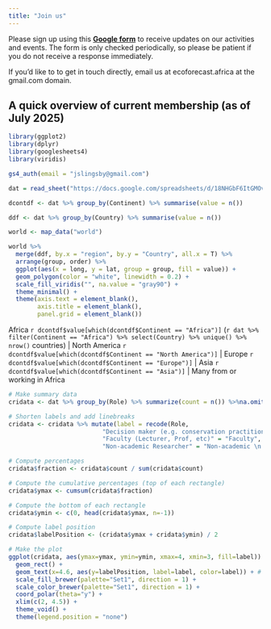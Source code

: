 ```yaml
---
title: "Join us"
---
```


Please sign up using this [**Google form**](https://forms.gle/8TFEigaaWoJPGXPe8) to receive updates on our activities and events. The form is only checked periodically, so please be patient if you do not receive a response immediately. 

If you'd like to to get in touch directly, email us at ecoforecast.africa at the gmail.com domain.

## A quick overview of current membership (as of July 2025)

```r
library(ggplot2)
library(dplyr)
library(googlesheets4)
library(viridis)

gs4_auth(email = "jslingsby@gmail.com")

dat = read_sheet("https://docs.google.com/spreadsheets/d/18NHGbF6ItGMOvmCg8c7ut4k5R_fqlBDAYViTihhcXwc/edit?resourcekey#gid=1238861919")

dcontdf <- dat %>% group_by(Continent) %>% summarise(value = n())

ddf <- dat %>% group_by(Country) %>% summarise(value = n())

world <- map_data("world")

world %>%
  merge(ddf, by.x = "region", by.y = "Country", all.x = T) %>%
  arrange(group, order) %>%
  ggplot(aes(x = long, y = lat, group = group, fill = value)) +
  geom_polygon(color = "white", linewidth = 0.2) +
  scale_fill_viridis("", na.value = "gray90") +
  theme_minimal() +
  theme(axis.text = element_blank(),
        axis.title = element_blank(),
        panel.grid = element_blank())
```

Africa `r dcontdf$value[which(dcontdf$Continent == "Africa")]` (`r dat %>% filter(Continent == "Africa") %>% select(Country) %>% unique() %>% nrow()` countries) | North America `r dcontdf$value[which(dcontdf$Continent == "North America")]` | Europe `r dcontdf$value[which(dcontdf$Continent == "Europe")]` | Asia `r dcontdf$value[which(dcontdf$Continent == "Asia")]` | Many from or working in Africa


```r

# Make summary data
cridata <- dat %>% group_by(Role) %>% summarize(count = n()) %>%na.omit()

# Shorten labels and add linebreaks
cridata <- cridata %>% mutate(label = recode(Role, 
                          "Decision maker (e.g. conservation practitioner, government official, etc)" = "Decision maker",
                          "Faculty (Lecturer, Prof, etc)" = "Faculty",
                          "Non-academic Researcher" = "Non-academic \n Researcher"))

# Compute percentages
cridata$fraction <- cridata$count / sum(cridata$count)

# Compute the cumulative percentages (top of each rectangle)
cridata$ymax <- cumsum(cridata$fraction)

# Compute the bottom of each rectangle
cridata$ymin <- c(0, head(cridata$ymax, n=-1))

# Compute label position
cridata$labelPosition <- (cridata$ymax + cridata$ymin) / 2

# Make the plot
ggplot(cridata, aes(ymax=ymax, ymin=ymin, xmax=4, xmin=3, fill=label)) +
  geom_rect() +
  geom_text(x=4.6, aes(y=labelPosition, label=label, color=label)) + # x here controls label position (inner / outer)
  scale_fill_brewer(palette="Set1", direction = 1) +
  scale_color_brewer(palette="Set1", direction = 1) +
  coord_polar(theta="y") +
  xlim(c(2, 4.5)) +
  theme_void() +
  theme(legend.position = "none")
```


